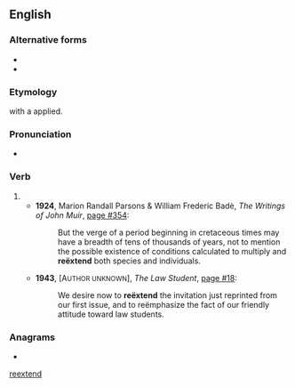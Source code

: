 {{also|reextend|re-extend}}
==English==

===Alternative forms===
* {{l|en|reextend}}
* {{l|en|re-extend}}

===Etymology===
{{prefix|re|extend|lang=en}} with a {{l|en|diaeresis}} applied.

===Pronunciation===
* {{a|UK}} {{IPA|/ɹi.ɛksˈtɛnd/|lang=en}}

===Verb===
{{en-verb}}

# {{rare spelling of|re-extend|lang=en}}
#* '''1924''', Marion Randall Parsons & William Frederic Badè, ''The Writings of John Muir'', [http://www.google.co.uk/books?id=xrAhEYqkZB8C&q=%22re%C3%ABxtend%22&dq=%22re%C3%ABxtend%22&pgis=1 page #354]:
#*: But the verge of a period beginning in cretaceous times may have a breadth of tens of thousands of years, not to mention the possible existence of conditions calculated to multiply and '''reëxtend''' both species and individuals.
#* '''1943''', [A<small>UTHOR UNKNOWN</small>], ''The Law Student'', [http://www.google.co.uk/books?id=WRcvAAAAIAAJ&q=%22re%C3%ABxtend%22&dq=%22re%C3%ABxtend%22&pgis=1 page #18]:
#*: We desire now to '''reëxtend''' the invitation just reprinted from our first issue, and to reëmphasize the fact of our friendly attitude toward law students.

===Anagrams===
* {{anagrams|en|extender}}

[[Category:English terms spelled with Ë|reextend]]